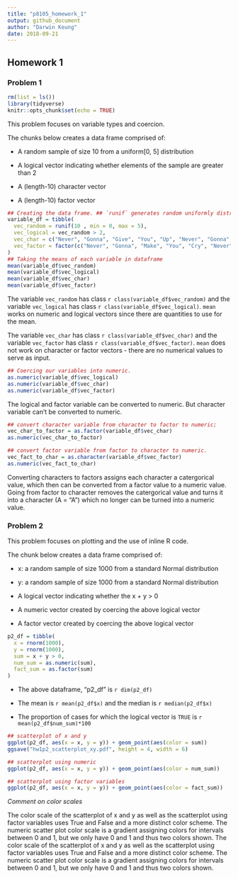 ```yaml
---
title: "p8105_homework_1"
output: github_document
author: "Darwin Keung"
date: 2018-09-21
---
```


## Homework 1

### Problem 1


```r
rm(list = ls())
library(tidyverse)
knitr::opts_chunk$set(echo = TRUE)
```

This problem focuses on variable types and coercion.

The chunks below creates a data frame comprised of:

* A random sample of size 10 from a uniform[0, 5] distribution

* A logical vector indicating whether elements of the sample are greater than 2

* A (length-10) character vector

* A (length-10) factor vector

```r
## Creating the data frame. ## `runif` generates random uniformly distributed numbers
variable_df = tibble(
  vec_random = runif(10 , min = 0, max = 5),
  vec_logical = vec_random > 2,
  vec_char = c("Never", "Gonna", "Give", "You", "Up", "Never", "Gonna", "Let", "You", "Down"),
  vec_factor = factor(c("Never", "Gonna", "Make", "You", "Cry", "Never", "Gonna", "Say", "Good", "Bye"))
)
## Taking the means of each variable in dataframe
mean(variable_df$vec_random)
mean(variable_df$vec_logical)
mean(variable_df$vec_char)
mean(variable_df$vec_factor)
```
The variable `vec_random` has class `r class(variable_df$vec_random)` and the variable `vec_logical` has class `r class(variable_df$vec_logical)`. `mean` works on numeric and logical vectors since there are quantities to use for the mean.

The variable `vec_char` has class  `r class(variable_df$vec_char)` and the variable `vec_factor` has class  `r class(variable_df$vec_factor)`. `mean` does not work on character or factor vectors - there are no numerical values to serve as input.

```r
## Coercing our variables into numeric. 
as.numeric(variable_df$vec_logical)
as.numeric(variable_df$vec_char)
as.numeric(variable_df$vec_factor)
```

The logical and factor variable can be converted to numeric. But character variable can't be converted to numeric.

```r
## convert character variable from character to factor to numeric; 
vec_char_to_factor = as.factor(variable_df$vec_char)
as.numeric(vec_char_to_factor)

## convert factor variable from factor to character to numeric. 
vec_fact_to_char = as.character(variable_df$vec_factor)
as.numeric(vec_fact_to_char)
```
Converting characters to factors assigns each character a catergorical value, which then can be converted from a factor value to a numeric value. 
Going from factor to character removes the catergorical value and turns it into a character (A = "A") which no longer can be turned into a numeric value.

### Problem 2

This problem focuses on plotting and the use of inline R code.

The chunk below creates a data frame comprised of:

* x: a random sample of size 1000 from a standard Normal distribution

* y: a random sample of size 1000 from a standard Normal distribution

* A logical vector indicating whether the x + y > 0

* A numeric vector created by coercing the above logical vector

* A factor vector created by coercing the above logical vector

``` r
p2_df = tibble(
  x = rnorm(1000),
  y = rnorm(1000),
  sum = x + y > 0,
  num_sum = as.numeric(sum),
  fact_sum = as.factor(sum)
)
```

* The above dataframe, "p2_df" is `r dim(p2_df)`

* The mean is `r mean(p2_df$x)` and the median is `r median(p2_df$x)`

* The proportion of cases for which the logical vector is `TRUE` is `r mean(p2_df$num_sum)*100`


```r
## scatterplot of x and y
ggplot(p2_df, aes(x = x, y = y)) + geom_point(aes(color = sum))
ggsave("hw1p2_scatterplot_xy.pdf", height = 4, width = 6)

## scatterplot using numeric
ggplot(p2_df, aes(x = x, y = y)) + geom_point(aes(color = num_sum))

## scatterplot using factor variables
ggplot(p2_df, aes(x = x, y = y)) + geom_point(aes(color = fact_sum))
```

*Comment on color scales*

The color scale of the scatterplot of x and y as well as the scatterplot using factor variables uses True and False and a more distinct color scheme. The numeric scatter plot color scale is a gradient assigning colors for intervals between 0 and 1, but we only have 0 and 1 and thus two colors shown.
The color scale of the scatterplot of x and y as well as the scatterplot using factor variables uses True and False and a more distinct color scheme. The numeric scatter plot color scale is a gradient assigning colors for intervals between 0 and 1, but we only have 0 and 1 and thus two colors shown.